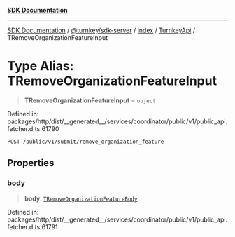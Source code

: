 [**SDK Documentation**](../../../../../../README.mdx)

***

[SDK Documentation](../../../../../../packages.mdx) / [@turnkey/sdk-server](../../../../README.mdx) / [index](../../../README.mdx) / [TurnkeyApi](../README.mdx) / TRemoveOrganizationFeatureInput

# Type Alias: TRemoveOrganizationFeatureInput

> **TRemoveOrganizationFeatureInput** = `object`

Defined in: packages/http/dist/\_\_generated\_\_/services/coordinator/public/v1/public\_api.fetcher.d.ts:61790

`POST /public/v1/submit/remove_organization_feature`

## Properties

### body

> **body**: [`TRemoveOrganizationFeatureBody`](TRemoveOrganizationFeatureBody.mdx)

Defined in: packages/http/dist/\_\_generated\_\_/services/coordinator/public/v1/public\_api.fetcher.d.ts:61791
